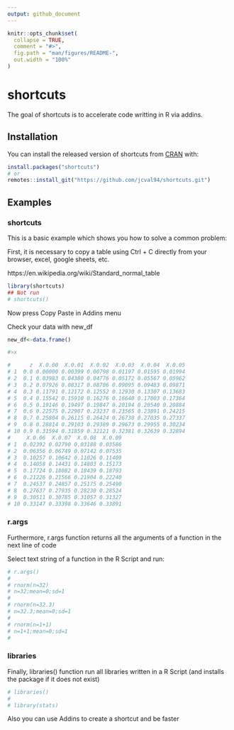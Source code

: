 ```yaml
---
output: github_document
---
```


<!-- README.md is generated from README.Rmd. Please edit that file -->

```r
knitr::opts_chunk$set(
  collapse = TRUE,
  comment = "#>",
  fig.path = "man/figures/README-",
  out.width = "100%"
)
```
# shortcuts

<!-- badges: start -->
<!-- badges: end -->

The goal of shortcuts is to accelerate code writting in R via addins.

## Installation

You can install the released version of shortcuts from [CRAN](https://CRAN.R-project.org) with:

``` r
install.packages("shortcuts")
# or
remotes::install_git("https://github.com/jcval94/shortcuts.git")
```

## Examples

### shortcuts

This is a basic example which shows you how to solve a common problem:

First, it is necessary to copy a table using Ctrl + C directly from your browser, excel, google sheets, etc.

https://en.wikipedia.org/wiki/Standard_normal_table



```r
library(shortcuts)
## Not run
# shortcuts()
```

Now press Copy Paste in Addins menu

Check your data with new_df
```r
new_df<-data.frame()
```


```r
#>x

#      z  X.0.00  X.0.01  X.0.02  X.0.03  X.0.04  X.0.05
# 1  0.0 0.00000 0.00399 0.00798 0.01197 0.01595 0.01994
# 2  0.1 0.03983 0.04380 0.04776 0.05172 0.05567 0.05962
# 3  0.2 0.07926 0.08317 0.08706 0.09095 0.09483 0.09871
# 4  0.3 0.11791 0.12172 0.12552 0.12930 0.13307 0.13683
# 5  0.4 0.15542 0.15910 0.16276 0.16640 0.17003 0.17364
# 6  0.5 0.19146 0.19497 0.19847 0.20194 0.20540 0.20884
# 7  0.6 0.22575 0.22907 0.23237 0.23565 0.23891 0.24215
# 8  0.7 0.25804 0.26115 0.26424 0.26730 0.27035 0.27337
# 9  0.8 0.28814 0.29103 0.29389 0.29673 0.29955 0.30234
# 10 0.9 0.31594 0.31859 0.32121 0.32381 0.32639 0.32894
#     X.0.06  X.0.07  X.0.08  X.0.09
# 1  0.02392 0.02790 0.03188 0.03586
# 2  0.06356 0.06749 0.07142 0.07535
# 3  0.10257 0.10642 0.11026 0.11409
# 4  0.14058 0.14431 0.14803 0.15173
# 5  0.17724 0.18082 0.18439 0.18793
# 6  0.21226 0.21566 0.21904 0.22240
# 7  0.24537 0.24857 0.25175 0.25490
# 8  0.27637 0.27935 0.28230 0.28524
# 9  0.30511 0.30785 0.31057 0.31327
# 10 0.33147 0.33398 0.33646 0.33891

```

### r.args

Furthermore, r.args function returns all the arguments of a function in the next line of code

Select text string of a function in the R Script and run:


```r

# r.args()
# 
# rnorm(n=32)
# n=32;mean=0;sd=1
# 
# rnorm(n=32.3)
# n=32.3;mean=0;sd=1
# 
# rnorm(n=1+1)
# n=1+1;mean=0;sd=1
#
```

### libraries

Finally, libraries() function run all libraries written in a R Script (and installs the package if it does not exist)


```r
# libraries()
# 
# library(stats)

```

Also you can use Addins to create a shortcut and be faster

